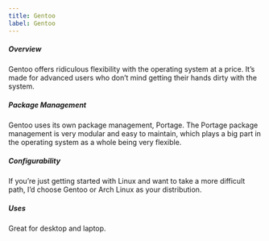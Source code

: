 ```yaml
---
title: Gentoo
label: Gentoo
---
```


<h5>Overview</h5>
Gentoo offers ridiculous flexibility with the operating system at a price. It’s made
for advanced users who don’t mind getting their hands dirty with the system.

<h5>Package Management</h5>
Gentoo uses its own package management, Portage. The Portage package management is
very modular and easy to maintain, which plays a big part in the operating system
as a whole being very flexible.

<h5>Configurability</h5>
If you’re just getting started with Linux and want to take a more difficult path,
I’d choose Gentoo or Arch Linux as your distribution.

<h5>Uses</h5>
Great for desktop and laptop.
